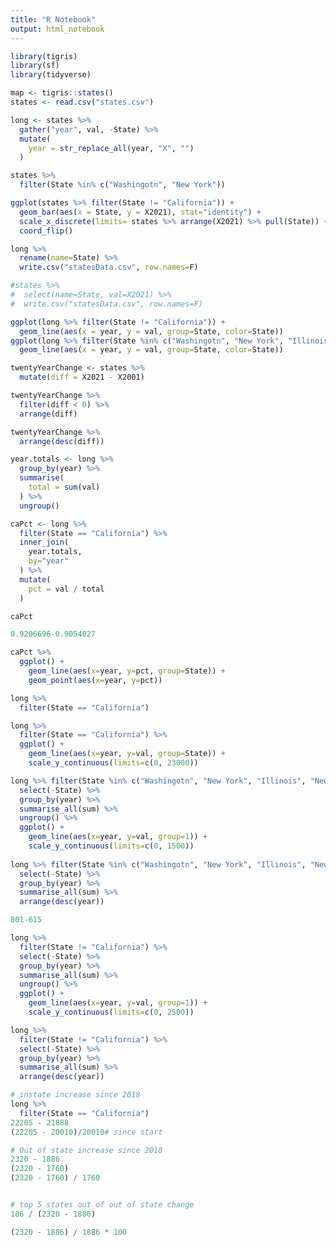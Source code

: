 ```yaml
---
title: "R Notebook"
output: html_notebook
---
```


```r
library(tigris)
library(sf)
library(tidyverse)
```

```r
map <- tigris::states()
states <- read.csv("states.csv")

long <- states %>%
  gather("year", val, -State) %>%
  mutate(
    year = str_replace_all(year, "X", "")
  )
```


```r
states %>%
  filter(State %in% c("Washingotn", "New York"))
```


```r
ggplot(states %>% filter(State != "California")) +
  geom_bar(aes(x = State, y = X2021), stat="identity") +
  scale_x_discrete(limits= states %>% arrange(X2021) %>% pull(State)) +
  coord_flip()
```

```r
long %>%
  rename(name=State) %>%
  write.csv("statesData.csv", row.names=F)

#states %>% 
#  select(name=State, val=X2021) %>%
#  write.csv("statesData.csv", row.names=F)
```


```r
ggplot(long %>% filter(State != "California")) +
  geom_line(aes(x = year, y = val, group=State, color=State))
ggplot(long %>% filter(State %in% c("Washingotn", "New York", "Illinois", "New Jersey", "Texas", "Massachusetts"))) +
  geom_line(aes(x = year, y = val, group=State, color=State))
```

```r
twentyYearChange <- states %>%
  mutate(diff = X2021 - X2001)

twentyYearChange %>%
  filter(diff < 0) %>%
  arrange(diff)
```

```r
twentyYearChange %>%
  arrange(desc(diff))
```


```r
year.totals <- long %>%
  group_by(year) %>%
  summarise(
    total = sum(val)
  ) %>% 
  ungroup()

caPct <- long %>%
  filter(State == "California") %>%
  inner_join(
    year.totals,
    by="year"
  ) %>%
  mutate(
    pct = val / total
  ) 

caPct

0.9206696-0.9054027

caPct %>%
  ggplot() +
    geom_line(aes(x=year, y=pct, group=State)) +
    geom_point(aes(x=year, y=pct))
```

```r
long %>%
  filter(State == "California")
```


```r
long %>%
  filter(State == "California") %>%
  ggplot() +
    geom_line(aes(x=year, y=val, group=State)) +
    scale_y_continuous(limits=c(0, 23000))
```

```r
long %>% filter(State %in% c("Washingotn", "New York", "Illinois", "New Jersey", "Texas")) %>%
  select(-State) %>%
  group_by(year) %>%
  summarise_all(sum) %>%
  ungroup() %>%
  ggplot() +
    geom_line(aes(x=year, y=val, group=1)) +
    scale_y_continuous(limits=c(0, 1500))
  
long %>% filter(State %in% c("Washingotn", "New York", "Illinois", "New Jersey", "Texas")) %>%
  select(-State) %>%
  group_by(year) %>%
  summarise_all(sum) %>%
  arrange(desc(year))

801-615
```


```r
long %>%
  filter(State != "California") %>%
  select(-State) %>%
  group_by(year) %>%
  summarise_all(sum) %>%
  ungroup() %>%
  ggplot() +
    geom_line(aes(x=year, y=val, group=1)) +
    scale_y_continuous(limits=c(0, 2500))
```

```r
long %>%
  filter(State != "California") %>%
  select(-State) %>%
  group_by(year) %>%
  summarise_all(sum) %>%
  arrange(desc(year))

# instate increase since 2018
long %>%
  filter(State == "California") 
22205 - 21888
(22205 - 20010)/20010# since start

# Out of state increase since 2018
2320 - 1886
(2320 - 1760)
(2320 - 1760) / 1760


# top 5 states out of out of state change
186 / (2320 - 1886)

(2320 - 1886) / 1886 * 100
```

